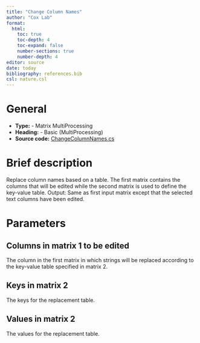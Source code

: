 ```yaml
---
title: "Change Column Names"
author: "Cox Lab"
format: 
  html:
    toc: true
    toc-depth: 4
    toc-expand: false
    number-sections: true
    number-depth: 4
editor: source
date: today
bibliography: references.bib
csl: nature.csl
---
```


# General

  * **Type:**    - Matrix MultiProcessing
  * **Heading:** - Basic (MultiProcessing)
  * **Source code:** [ChangeColumnNames.cs](https://github.com/JurgenCox/perseus-plugins/blob/master/PerseusPluginLib/Join/ChangeColumnNames.cs)

# Brief description

Replace column names based on a table. The first matrix contains the columns that will be edited while the second matrix is used to define the key-value table. 
Output: Same as first input matrix except that the selected text columns have been edited.

# Parameters

## Columns in matrix 1 to be edited

The column in the first matrix in which strings will be replaced according to the key-value table specified in matrix 2.

## Keys in matrix 2
The keys for the replacement table.

## Values in matrix 2
The values for the replacement table.
